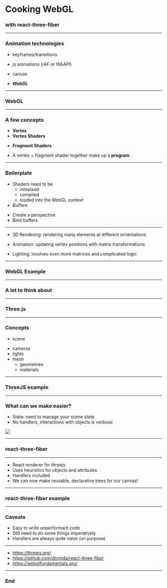 
# Cooking WebGL
### with react-three-fiber
---

### Animation technologies

- keyframes/transitions
<!-- great for simple animations) -->
- js animations (rAF or WAAPI)
<!-- (great for more complicated but less performance heavy animations, bad support for WAAPI right now) -->
- canvas
<!-- powerful but not very accessible) -->
- **WebGL**
<!-- (powerful, hardware accelerated, 3D, but hard. Or is it?)** -->

---

### WebGL

---

### A few concepts
- **Vertex**
- **Vertex Shaders** 
<!-- transforms code from original coordinate system to the clipspace coordinate system used by WebGL (-1, +1) and assigns it to a variable called **gl_Position** -->
- **Fragment Shaders**
<!-- called once for every pixel for every shape to be drawn. It's job is to figure out the colour to apply to the pixel. This takes lighting, textures, etc. into account. -->
- A vertex + fragment shader together make up a **program**.

---

### Boilerplate
- Shaders need to be
  - initialised
  - compiled
  - loaded into the WebGL context
- Buffers 
<!-- need to be allocated for passing data to and from your shaders -->
- Create a perspective
- Bind buffers

---

- 3D Rendering: rendering many elements at different orrientations
<!-- cube example -->

- Animation: updating vertex positions with matrix transformations

- Lighting: involves even more matrices and complicated logic

<!-- If this is a cube could you imagine making a sphere? Or fluids movement? -->

---

### WebGL Example

---

### A lot to think about

---

### Three.js

---

### Concepts
- scene
<!-- Scenes allow you to set up what and where is to be rendered by three.js. This is where you place objects, lights and cameras. -->
- cameras
- lights
- mesh
  - geometries
  - materials

---

### ThreeJS example

---


### What can we make easier?
- State: need to manage your scene state
- No handlers, interactions with objects is verbose
<div style={{ paddingLeft: '20%', paddingTop: '30px', width: '100%' }}>
  <img style={{ backgroundColor: 'whitesmoke', left: '40%', height: '400px', width: 'auto' }} src="./raycaster.jpg" />
</div>

---

### react-three-fiber

---

- React renderer for threejs
- Uses heuristics for objects and attributes
- Handlers included
- We can now make reusable, declarative trees for our canvas!

---

### react-three-fiber example

---

### Caveats

- Easy to write unperformant code
- Still need to do some things imperatively
- Handlers are always quite naive (on purpose)

---

- https://threejs.org/
- https://github.com/drcmda/react-three-fiber
- https://webglfundamentals.org/

---

### End